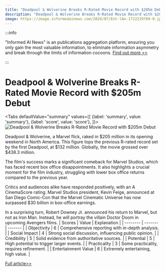 ```yaml
---
title: "Deadpool & Wolverine Breaks R-Rated Movie Record with $205m Debut"
description: "Deadpool & Wolverine Breaks R-Rated Movie Record with $205m Debut"
image: https://image.informedainews.com/2024/07/Ent-lAo-1722229769-0.jpg
---
```



:::info

"Informed AI News" is an publications aggregation platform, ensuring you only gain the most valuable information, to eliminate information asymmetry and break through the limits of information cocoons.  [Find out more >>](/)

:::

# Deadpool & Wolverine Breaks R-Rated Movie Record with $205m Debut


<Tabs
	defaultValue="summary"
	values={[
	{label: 'summary', value: 'summary'},
	{label: 'score', value: 'score'},
]}>
<TabItem value="summary">
<img
  src="https://image.informedainews.com/2024/07/Ent-lAo-1722229769-0.jpg"
  alt="Deadpool & Wolverine Breaks R-Rated Movie Record with $205m Debut"
/>



Deadpool & Wolverine, a Marvel flick, raked in $205 million in its opening weekend in North America. This figure tops the previous R-rated record set by the first Deadpool, at $132 million. Globally, the movie grossed over $438.3 million.

The film's success marks a significant comeback for Marvel Studios, which has faced recent box office disappointments. It also highlights a crucial moment for the film industry, struggling with lower box office returns compared to the previous year.

Critics and audiences alike have responded positively, with an A CinemaScore rating. Marvel Studios president, Kevin Feige, announced at San Diego Comic-Con that the Marvel Cinematic Universe has now surpassed $30 billion in box-office earnings.

In a surprising turn, Robert Downey Jr. announced his return to Marvel, but not as Iron Man. Instead, he will portray the villain Doctor Doom in upcoming Avengers films.
</TabItem>
<TabItem value="score">
	| Scores     | Value   | Explanation |
	| -------- | ------- | ------- |
	| Objectivity  | 6    | Comprehensive reporting with in-depth analysis.    |
	| Social Impact | 4     | Strong social discussion, influencing public opinion.    |
	| Credibility    | 5    | Solid evidence from authoritative sources.    |
	| Potential    | 5    | High potential to trigger larger events.    |
	| Practicality    | 3    | Some practicality, requires refinement.    |
	| Entertainment Value    | 6    | Extremely entertaining, high value.    |
</TabItem>
</Tabs>

[Full article>>](https://www.theguardian.com/film/article/2024/jul/28/deadpool-wolverine-opening-weekend-record)
